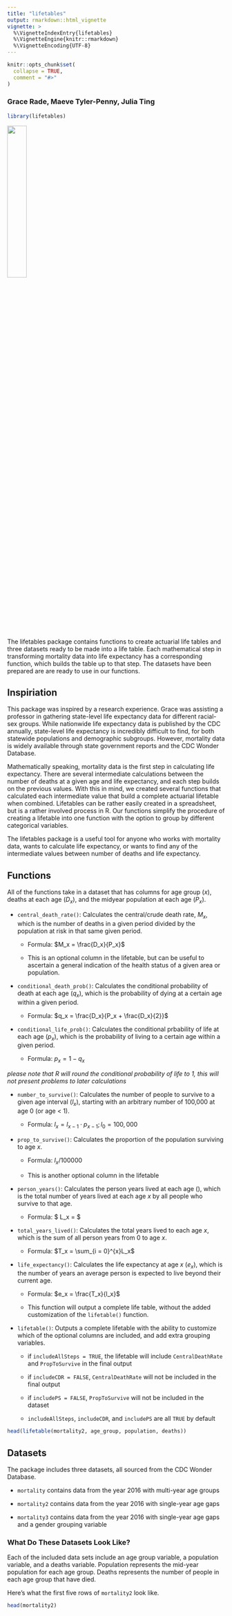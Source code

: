 ```yaml
---
title: "lifetables"
output: rmarkdown::html_vignette
vignette: >
  %\VignetteIndexEntry{lifetables}
  %\VignetteEngine{knitr::rmarkdown}
  %\VignetteEncoding{UTF-8}
---
```


```r
knitr::opts_chunk$set(
  collapse = TRUE,
  comment = "#>"
)
```

### Grace Rade, Maeve Tyler-Penny, Julia Ting

```r
library(lifetables)
```


![](hex-lifetables.png){width=30%}


The lifetables package contains functions to create actuarial life tables and three datasets ready to be made into a life table. Each mathematical step in transforming mortality data into life expectancy has a corresponding function, which builds the table up to that step. The datasets have been prepared are are ready to use in our functions. 

## Inspiriation

This package was inspired by a research experience. Grace was assisting a professor in gathering state-level life expectancy data for different racial-sex groups. While nationwide life expectancy data is published by the CDC annually, state-level life expectancy is incredibly difficult to find, for both statewide populations and demographic subgroups. However, mortality data is widely available through state government reports and the CDC Wonder Database. 

Mathematically speaking, mortality data is the first step in calculating life expectancy. There are several intermediate calculations between the number of deaths at a given age and life expectancy, and each step builds on the previous values. With this in mind, we created several functions that calculated each intermediate value that build a complete actuarial lifetable when combined. Lifetables can be rather easily created in a spreadsheet, but is a rather involved process in R. Our functions simplify the procedure of creating a lifetable into one function with the option to group by different categorical variables.  

The lifetables package is a useful tool for anyone who works with mortality data, wants to calculate life expectancy, or wants to find any of the intermediate values between number of deaths and life expectancy. 

## Functions

All of the functions take in a dataset that has columns for age group ($x$), deaths at each age ($D_x$), and the midyear population at each age ($P_x$). 

* `central_death_rate()`: Calculates the central/crude death rate, $M_x$, which is the number of deaths in a given period divided by the population at risk in that same given period. 

  + Formula: $M_x = \frac{D_x}{P_x}$
  
  + This is an optional column in the lifetable, but can be useful to ascertain a general indication of the health status of a given area or population. 
  
* `conditional_death_prob()`: Calculates the conditional probability of death at each age ($q_x$), which is the probability of dying at a certain age within a given period. 

  + Formula: $q_x = \frac{D_x}{P_x + \frac{D_x}{2}}$

  
* `conditional_life_prob()`: Calculates the conditional prbability of life at each age ($p_x$), which is the probability of living to a certain age within a given period. 

  + Formula: $p_x = 1 - q_x$

*please note that R will round the conditional probability of life to 1, this will not present problems to later calculations*
  
* `number_to_survive()`: Calculates the number of people to survive to a given age interval ($l_x$), starting with an arbitrary number of 100,000 at age 0 (or age < 1).

  + Formula: $l_x = l_{x-1} \cdot p_{x-1}; l_0 = 100,000$

* `prop_to_survive()`: Calculates the proportion of the population surviving to age $x$. 

  + Formula: $l_x/100000$
  
  + This is another optional column in the lifetable

* `person_years()`: Calculates the person years lived at each age (), which is the total number of years lived at each age $x$ by all people who survive to that age. 

  + Formula: $ L_x = \frac{l_x + l_{x+1}}{2}$
  
* `total_years_lived()`: Calculates the total years lived to each age $x$, which is the sum of all person years from $0$ to age $x$. 

  + Formula: $T_x = \sum_{i = 0}^{x}L_x$

* `life_expectancy()`: Calculates the life expectancy at age $x$ ($e_x$), which is the number of years an average person is expected to live beyond their current age. 

  + Formula: $e_x = \frac{T_x}{l_x}$
  
  + This function will output a complete life table, without the added customization of the `lifetable()` function. 
  
* `lifetable()`: Outputs a complete lifetable with the ability to customize which of the optional columns are included, and add extra grouping variables. 

  + if `includeAllSteps = TRUE`, the lifetable will include `CentralDeathRate` and `PropToSurvive` in the final output
  
  + if `includeCDR = FALSE`, `CentralDeathRate` will not be included in the final output
  
  + if `includePS = FALSE`, `PropToSurvive` will not be included in the dataset
  
  + `includeAllSteps`, `includeCDR`, and `includePS` are all `TRUE` by default
  
```r
head(lifetable(mortality2, age_group, population, deaths))
```


## Datasets

The package includes three datasets, all sourced from the CDC Wonder Database. 

+ `mortality` contains data from the year 2016 with multi-year age groups

+ `mortality2` contains data from the year 2016 with single-year age gaps

+ `mortality3` contains data from the year 2016 with single-year age gaps and a gender grouping variable


### What Do These Datasets Look Like?

Each of the included data sets include an age group variable, a population variable, and a deaths variable. Population represents the mid-year population for each age group. Deaths represents the number of people in each age group that have died. 

Here's what the first five rows of `mortality2` look like. 

```r
head(mortality2)
```

